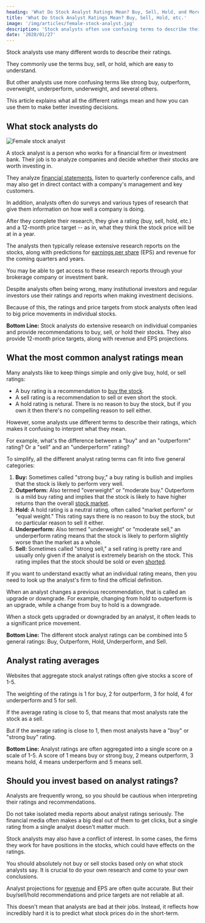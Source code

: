 ```yaml
---
heading: 'What Do Stock Analyst Ratings Mean? Buy, Sell, Hold, and More'
title: 'What Do Stock Analyst Ratings Mean? Buy, Sell, Hold, etc.'
image: '/img/articles/female-stock-analyst.jpg'
description: 'Stock analysts often use confusing terms to describe their buy, sell and hold ratings. Here are some quick explanations of what their ratings mean.'
date: '2020/01/27'
---
```


Stock analysts use many different words to describe their ratings.

They commonly use the terms buy, sell, or hold, which are easy to understand.

But other analysts use more confusing terms like strong buy, outperform, overweight, underperform, underweight, and several others.

This article explains what all the different ratings mean and how you can use them to make better investing decisions.

<Text1Ad key="/analyst-ratings-explained/1" mobileOnly={true} />

## What stock analysts do

<img src="/img/articles/female-stock-analyst.jpg" alt="Female stock analyst" width={1200} height={630} />

A stock analyst is a person who works for a financial firm or investment bank. Their job is to analyze companies and decide whether their stocks are worth investing in.

They analyze [financial statements](/term/income-statement/), listen to quarterly conference calls, and may also get in direct contact with a company's management and key customers.

In addition, analysts often do surveys and various types of research that give them information on how well a company is doing.

After they complete their research, they give a rating (buy, sell, hold, etc.) and a 12-month price target -- as in, what they think the stock price will be at in a year.

The analysts then typically release extensive research reports on the stocks, along with predictions for [earnings per share](/term/eps-earnings-per-share/) (EPS) and revenue for the coming quarters and years.

You may be able to get access to these research reports through your brokerage company or investment bank.

Despite analysts often being wrong, many institutional investors and regular investors use their ratings and reports when making investment decisions.

Because of this, the ratings and price targets from stock analysts often lead to big price movements in individual stocks.

<Text2Ad key="/analyst-ratings-explained/2" />

<div className="summary">
	<strong>Bottom Line:</strong> Stock analysts do extensive research on individual companies and provide
	recommendations to buy, sell, or hold their stocks. They also provide 12-month price targets, along with revenue and
	EPS projections.
</div>

## What the most common analyst ratings mean

Many analysts like to keep things simple and only give buy, hold, or sell ratings:

-  A buy rating is a recommendation to [buy the stock](/how-to-buy-stocks-online/).
-  A sell rating is a recommendation to sell or even short the stock.
-  A hold rating is netural. There is no reason to buy the stock, but if you own it then there's no compelling reason to sell either.

However, some analysts use different terms to describe their ratings, which makes it confusing to interpret what they mean.

For example, what's the difference between a "buy" and an "outperform" rating? Or a "sell" and an "underperform" rating?

To simplify, all the different analyst rating terms can fit into five general categories:

1. **Buy:** Sometimes called "strong buy," a buy rating is bullish and implies that the stock is likely to perform very well.
2. **Outperform:** Also termed "overweight" or "moderate buy." Outperform is a mild buy rating and implies that the stock is likely to have higher returns than the overall [stock market](/average-monthly-stock-returns/).
3. **Hold:** A hold rating is a neutral rating, often called "market perform" or "equal weight." This rating says there is no reason to buy the stock, but no particular reason to sell it either.
4. **Underperform:** Also termed "underweight" or "moderate sell," an underperform rating means that the stock is likely to perform slightly worse than the market as a whole.
5. **Sell:** Sometimes called "strong sell," a sell rating is pretty rare and usually only given if the analyst is extremely bearish on the stock. This rating implies that the stock should be sold or even [shorted](/how-to-short-stocks/).

If you want to understand exactly what an individual rating means, then you need to look up the analyst's firm to find the official definition.

When an analyst changes a previous recommendation, that is called an upgrade or downgrade. For example, changing from hold to outperform is an upgrade, while a change from buy to hold is a downgrade.

When a stock gets upgraded or downgraded by an analyst, it often leads to a significant price movement.

<div className="summary">
	<strong>Bottom Line:</strong> The different stock analyst ratings can be combined into 5 general ratings: Buy,
	Outperform, Hold, Underperform, and Sell.
</div>

## Analyst rating averages

Websites that aggregate stock analyst ratings often give stocks a score of 1-5.

The weighting of the ratings is 1 for buy, 2 for outperform, 3 for hold, 4 for underperform and 5 for sell.

If the average rating is close to 5, that means that most analysts rate the stock as a sell.

But if the average rating is close to 1, then most analysts have a "buy" or "strong buy" rating.

<Text3Ad key="/analyst-ratings-explained/3" />

<div className="summary">
	<strong>Bottom Line:</strong> Analyst ratings are often aggregated into a single score on a scale of 1-5. A score of
	1 means buy or strong buy, 2 means outperform, 3 means hold, 4 means underperform and 5 means sell.
</div>

## Should you invest based on analyst ratings?

Analysts are frequently wrong, so you should be cautious when interpreting their ratings and recommendations.

Do not take isolated media reports about analyst ratings seriously. The financial media often makes a big deal out of them to get clicks, but a single rating from a single analyst doesn't matter much.

Stock analysts may also have a conflict of interest. In some cases, the firms they work for have positions in the stocks, which could have effects on the ratings.

You should absolutely not buy or sell stocks based only on what stock analysts say. It is crucial to do your own research and come to your own conclusions.

Analyst projections for [revenue](/term/revenue/) and EPS are often quite accurate. But their buy/sell/hold recommendations and price targets are not reliable at all.

This doesn't mean that analysts are bad at their jobs. Instead, it reflects how incredibly hard it is to predict what stock prices do in the short-term.
